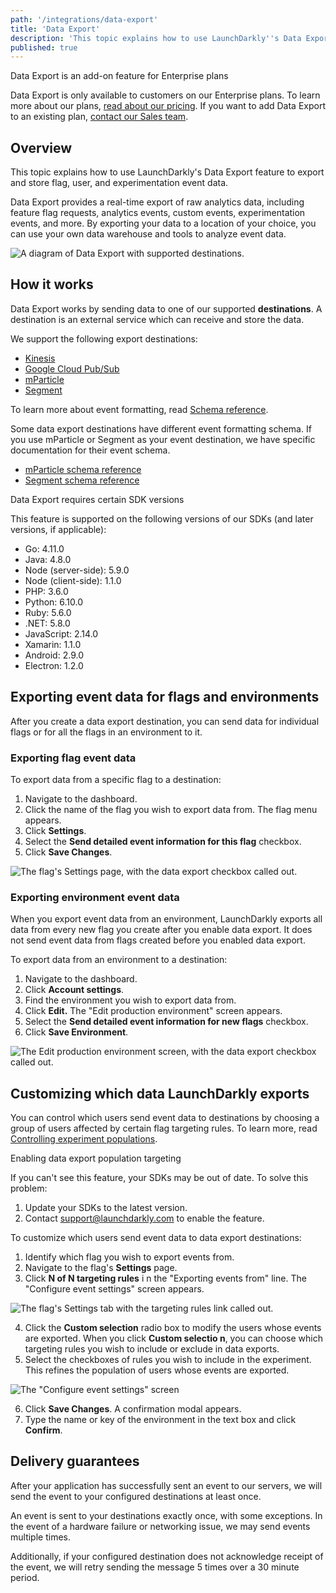 ```yaml
---
path: '/integrations/data-export'
title: 'Data Export'
description: 'This topic explains how to use LaunchDarkly''s Data Export feature to export and store flag, user, and experimentation event data. Data Export provides a real-time export of raw analytics data, including feature flag requests, analytics events, custom events, experimentation events, and more.'
published: true
---
```


<Callout intent="info">
  <CalloutTitle>Data Export is an add-on feature for Enterprise plans</CalloutTitle>
  <CalloutDescription>

Data Export is only available to customers on our Enterprise plans. To learn more about our plans, [read about our
pricing](https://launchdarkly.com/pricing/). If you want to add Data Export to an existing plan, [contact our Sales
team](mailto:sales@launchdarkly.com).

  </CalloutDescription>
</Callout> 

## Overview

This topic explains how to use LaunchDarkly's Data Export feature to export and store flag, user, and experimentation event data.

Data Export provides a real-time export of raw analytics data, including feature flag requests, analytics events, custom events, experimentation events, and more. By exporting your data to a location of your choice, you can use your own data warehouse and tools to analyze event data.

![A diagram of Data Export with supported destinations.](../images/data-export.png) 

## How it works

Data Export works by sending data to one of our supported **destinations**. A destination is an external service which can receive and store the data.

We support the following export destinations:

- [Kinesis](/integrations/data-export/kinesis) 
- [Google Cloud Pub/Sub](/integrations/data-export/google-pubsub) 
- [mParticle](/integrations/data-export/mparticle) 
- [Segment](/integrations/data-export/segment) 

To learn more about event formatting, read [Schema reference](/integrations/data-export/schema-reference).

Some data export destinations have different event formatting schema. If you use mParticle or Segment as your event destination, we have specific documentation for their event schema. 

* [mParticle schema reference](/integrations/data-export/mparticle/mparticle-schema-reference)
* [Segment schema reference](/integrations/data-export/segment/segment-schema-reference)

<Callout intent="info">
<CalloutTitle>Data Export requires certain SDK versions</CalloutTitle>
<CalloutDescription>

This feature is supported on the following versions of our SDKs (and later versions, if applicable): 
 
* Go: 4.11.0
* Java: 4.8.0
* Node (server-side): 5.9.0
* Node (client-side): 1.1.0
* PHP: 3.6.0
* Python: 6.10.0
* Ruby: 5.6.0
* .NET: 5.8.0
* JavaScript: 2.14.0
* Xamarin: 1.1.0
* Android: 2.9.0
* Electron: 1.2.0

</CalloutDescription>
</Callout>

## Exporting event data for flags and environments

After you create a data export destination, you can send data for individual flags or for all the flags in an environment to it.

### Exporting flag event data

To export data from a specific flag to a destination:

1. Navigate to the dashboard.
2. Click the name of the flag you wish to export data from. The flag menu appears.
3. Click **Settings**.
4. Select the **Send detailed event information for this flag** checkbox.
5. Click **Save Changes**.

![The flag's Settings page, with the data export checkbox called out.](../images/data-export-detailed-event-info-callout.png) 


### Exporting environment event data

When you export event data from an environment, LaunchDarkly exports all data from every new flag you create after you enable data export. It does not send event data from flags created before you enabled data export.

To export data from an environment to a destination:

1. Navigate to the dashboard.
2. Click **Account settings**.
3. Find the environment you wish to export data from.
4. Click **Edit.** The "Edit production environment" screen appears.
5. Select the **Send detailed event information for new flags** checkbox.
6. Click **Save Environment**.

![The Edit production environment screen, with the data export checkbox called out.](../images/data-export-env-detailed-event-info-callout.png) 


## Customizing which data LaunchDarkly exports

You can control which users send event data to destinations by choosing a group of users affected by certain flag targeting rules. To learn more, read [Controlling experiment populations](/home/experimentation/managing/populations).

<Callout intent="alert">
  <CalloutTitle>Enabling data export population targeting</CalloutTitle>
<CalloutDescription>

If you can't see this feature, your SDKs may be out of date. To solve this problem:

1. Update your SDKs to the latest version.
2. Contact [support@launchdarkly.com](mailto:support@launchdarkly.com) to enable the feature.

</CalloutDescription>

</Callout>

To customize which users send event data to data export destinations:

1. Identify which flag you wish to export events from.
2. Navigate to the flag's **Settings** page.
3. Click **N of N targeting rules** i
n the "Exporting events from" line. The "Configure event settings" screen appears.


![The flag's Settings tab with the targeting rules link called out.](../images/flag-settings-data-export-targeting-rules-callout.png) 


4. Click the **Custom selection** radio box to modify the users whose events are exported. When you click **Custom selectio
n**, you can choose which targeting rules you wish to include or exclude in data exports.
5. Select the checkboxes of rules you wish to include in the experiment. This refines the population of users whose events are exported.

![The "Configure event settings" screen](../images/experiments-rules-custom-selection.png) 


6. Click **Save Changes**. A confirmation modal appears.
7. Type the name or key of the environment in the text box and click **Confirm**.

## Delivery guarantees

After your application has successfully sent an event to our servers, we will send the event to your configured destinations at least once.

An event is sent to your destinations exactly once, with some exceptions. In the event of a hardware failure or networking issue, we may send events multiple times.

Additionally, if your configured destination does not acknowledge receipt of the event, we will retry sending the message 5 times over a 30 minute period.
